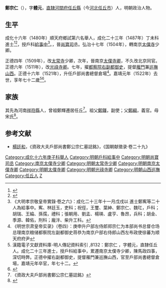 {{明清人物信息框
| 姓名 = 鄭宗仁
| 原名 =
| 圖片名稱= 
| 圖片大小 =
| 圖片說明 = 
| 最高職務 = 資政大夫總督倉場戶部尚書
| 國家 = 大明 
| 爵位 =
| 籍貫 = 直隸河間府任丘縣
| 族裔 = 
| 字號 = 字體元
| 諡號 =
| 出生日期 = 景泰二年（1451年）
| 出生地點 = 直隸任丘縣
| 逝世日期 = 嘉靖元年（1522年）
| 逝世地點 = 京師
| 墓葬 =
| 配偶 = 
| 親屬 = 
| 出身 =
* 成化二十三年丁未科進士出身
| 經歷 =
| 著作 =  
}}
'''鄭宗仁'''（{{bd|1451年||1522年||Zheng鄭}}），字'''體元'''，[[北直隸|直隸]][[河間府|河間府]][[任丘縣|任丘縣]]（今[[河北|河北]][[任丘市|任丘市]]）人，明朝政治人物。

== 生平 ==
成化十六年（1480年）順天府鄉試第六名舉人，成化二十三年（1487年）丁未科進士<ref>{{Cite book|title=《[[皇明贡举考|皇明贡举考]]》卷五|last=（明）[[张朝瑞|张朝瑞]]|first=|publisher=《续修四库全书》史部第828册|year=|isbn=|location=|pages=}}</ref><ref>{{Cite book|title=贡举志五种 上|last=鲁小俊，江俊伟著|first=|publisher=武汉：武汉大学出版社|year=2009|isbn=978-7-307-07043-1|location=|pages=256-258}}</ref>，授戶科[[給事中|給事中]]<ref>《大明孝宗敬皇帝實錄·卷之六》：成化二十三年十一月戊戌以 進士鄭寯等二十人為給事中。寯、林廷玉，吏科；祝俓，王璽、葉紳、鄭宗仁、魏玒，戶科；胡瑞、王綸、孫孺，禮科；張朝用、劉孟、楊瑛、盧亨、魯昂，兵科；胡金、季源、韓佑，刑科；龐泮、柴升工科。</ref>。，晉[[尚寶司|尚寶司]]丞。弘治十七年（1504年），轉南京[[太僕寺|太僕寺]]少卿。

正德四年（1509年），改[[太常寺|太常寺]]少卿，次年，晉南京[[太僕寺卿|太僕寺卿]]，不久改北京同官。正德六年（1511年），改[[光祿寺卿|光祿寺卿]]。七年，擢[[都察院|都察院]][[右副都御史|右副都御史]]，提督[[雁門|雁門]]兼[[山西巡撫|巡撫山西]]。正德十六年（1521年），升任戶部尚書總督倉場<ref>《明世宗肃皇帝实录》（卷四）：庚申升户部左侍郎郑宗仁为本部尚书总督仓场总理南京粮储都察院左副都御史蒋恭为南京户部右侍郎山西左布政使徐蕃为顺天府府尹</ref>。嘉靖元年（1522年）去世，享年七十二歲<ref>漢籍電子文獻資料庫-明人傳記資料索引 ,8132：鄭宗仁 ，字體元，直隸任丘人。成化二十三年進士，授戶科給事中，累遷南京太僕寺少卿，陳馬政四事，深切時弊。正德中擢右副都御史，提督雁門兼巡撫山西，官至戶部尚書總督倉場，嘉靖元年卒官，年七十二。</ref><ref>{{cite news|title=河北任丘发现明户部尚书郑宗仁墓志|url=http://www.cssn.cn/lsx/kgx/201503/t20150319_1553677.shtml|accessdate=2015-03-28|newspaper=新华网|archive-date=2015-04-02|archive-url=https://web.archive.org/web/20150402153918/http://www.cssn.cn/lsx/kgx/201503/t20150319_1553677.shtml|dead-url=no}}</ref>。

==家族==
其先為河南[[祥符縣|祥符縣]]人，曾祖鄭輝遷居任丘<ref>《資政大夫戶部尚書鄭公宗仁墓誌銘》</ref>。祖父[[鄭鐸|鄭鐸]]，副使；父[[鄭綱|鄭綱]]，義官。母宋氏<ref>{{Cite book|title=天一阁藏明代科举录选刊 登科录 点校本|last=龚延明主编|first=|publisher=宁波出版社|year=2016|isbn=978-7-5526-2320-8|location=宁波|pages=|quote=《天一閣藏明代科舉錄選刊.登科錄》之《成化二十三年進士登科錄》}}</ref>。

==参考文献==
{{reflist}}
*[[楊廷和|楊廷和]]，《資政大夫戶部尚書鄭公宗仁墓誌銘》，《国朝献徵录·卷二十九》

{{start box}}
{{s-off}}
{{succession box|[[姜洪|姜洪]]|[[王珝|王珝]]|[[山西巡撫|明朝山西巡撫]]|<small>正統七年六月甲子－正統九年二月辛丑<br />1512年－1514年</small>}}
{{end box}}

{{成化二十三年丁未科殿試金榜}}
{{DEFAULTSORT:Zheng鄭}}
[[Category:成化十六年庚子科舉人|Category:成化十六年庚子科舉人]]
[[Category:明朝戶科給事中|Category:明朝戶科給事中]]
[[Category:明朝尚寶司丞|Category:明朝尚寶司丞]]
[[Category:南京太僕寺少卿|Category:南京太僕寺少卿]]
[[Category:明朝太常寺少卿|Category:明朝太常寺少卿]]
[[Category:明朝南京太僕寺卿|Category:明朝南京太僕寺卿]]
[[Category:明朝太僕寺卿|Category:明朝太僕寺卿]]
[[Category:明朝光祿寺卿|Category:明朝光祿寺卿]]
[[Category:明朝山西巡撫|Category:明朝山西巡撫]]
[[Category:任丘人|Category:任丘人]]
[[Category:鄭姓|Z]]